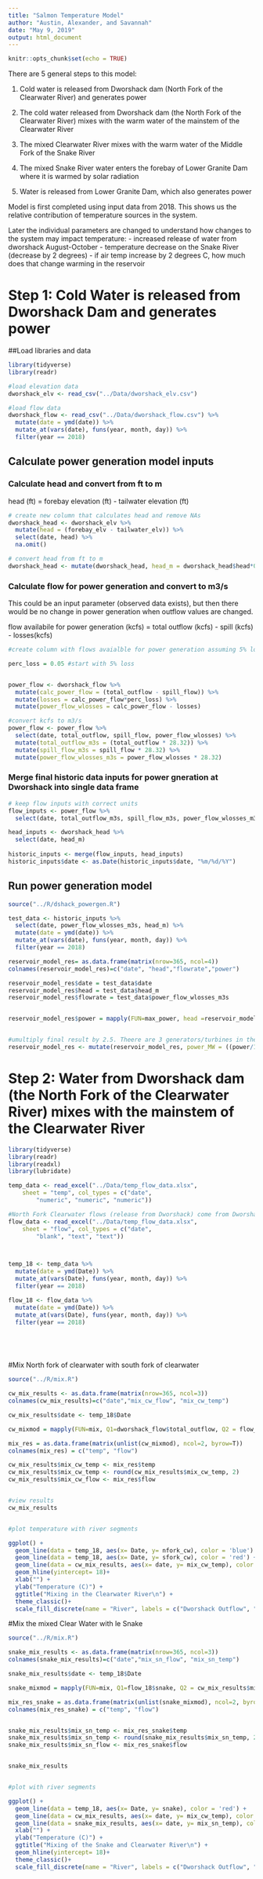 ```yaml
---
title: "Salmon Temperature Model"
author: "Austin, Alexander, and Savannah"
date: "May 9, 2019"
output: html_document
---
```


```r
knitr::opts_chunk$set(echo = TRUE)
```



There are 5 general steps to this model:

1. Cold water is released from Dworshack dam (North Fork of the Clearwater River) and generates power

2. The cold water released from Dworshack dam (the North Fork of the Clearwater River) mixes with the warm water of the mainstem of the Clearwater River

3. The mixed Clearwater River mixes with the warm water of the Middle Fork of the Snake River

4. The mixed Snake River water enters the forebay of Lower Granite Dam where it is warmed by solar radiation

5. Water is released from Lower Granite Dam, which also generates power


Model is first completed using input data from 2018. This shows us the relative contribution of temperature sources in the system.

Later the individual parameters are changed to understand how changes to the system may impact temperature:
  - increased release of water from dworshack August-October
  - temperature decrease on the Snake River (decrease by 2 degrees)
  - if air temp increase by 2 degrees C, how much does that change warming in the reservoir

# Step 1: Cold Water is released from Dworshack Dam and generates power

##Load libraries and data
```r

library(tidyverse)
library(readr)

```

```r

#load elevation data
dworshack_elv <- read_csv("../Data/dworshack_elv.csv") 

#load flow data
dworshack_flow <- read_csv("../Data/dworshack_flow.csv") %>% 
  mutate(date = ymd(date)) %>% 
  mutate_at(vars(date), funs(year, month, day)) %>% 
  filter(year == 2018)

```


## Calculate power generation model inputs

### Calculate head and convert from ft to m
head (ft) = forebay elevation (ft) - tailwater elevation (ft)

```r

# create new column that calculates head and remove NAs
dworshack_head <- dworshack_elv %>% 
  mutate(head = (forebay_elv - tailwater_elv)) %>% 
  select(date, head) %>% 
  na.omit() 

# convert head from ft to m
dworshack_head <- mutate(dworshack_head, head_m = dworshack_head$head*0.305)

```

### Calculate flow for power generation and convert to m3/s 

This could be an input parameter (observed data exists), but then there would be no change in power generation when outflow values are changed. 

flow availabile for power generation (kcfs) = total outflow (kcfs) - spill (kcfs) - losses(kcfs)

```r

#create column with flows avaialble for power generation assuming 5% loss

perc_loss = 0.05 #start with 5% loss


power_flow <- dworshack_flow %>% 
  mutate(calc_power_flow = (total_outflow - spill_flow)) %>% 
  mutate(losses = calc_power_flow*perc_loss) %>% 
  mutate(power_flow_wlosses = calc_power_flow - losses) 

#convert kcfs to m3/s 
power_flow <- power_flow %>% 
  select(date, total_outflow, spill_flow, power_flow_wlosses) %>% 
  mutate(total_outflow_m3s = (total_outflow * 28.32)) %>% 
  mutate(spill_flow_m3s = spill_flow * 28.32) %>% 
  mutate(power_flow_wlosses_m3s = power_flow_wlosses * 28.32)


```


### Merge final historic data inputs for power gneration at Dworshack into single data frame

```r

# keep flow inputs with correct units
flow_inputs <- power_flow %>% 
  select(date, total_outflow_m3s, spill_flow_m3s, power_flow_wlosses_m3s) 

head_inputs <- dworshack_head %>% 
  select(date, head_m)
  
historic_inputs <- merge(flow_inputs, head_inputs)
historic_inputs$date <- as.Date(historic_inputs$date, "%m/%d/%Y")

```


## Run power generation model

```r

source("../R/dshack_powergen.R")

test_data <- historic_inputs %>% 
  select(date, power_flow_wlosses_m3s, head_m) %>% 
  mutate(date = ymd(date)) %>% 
  mutate_at(vars(date), funs(year, month, day)) %>% 
  filter(year == 2018)

reservoir_model_res= as.data.frame(matrix(nrow=365, ncol=4))
colnames(reservoir_model_res)=c("date", "head","flowrate","power")

reservoir_model_res$date = test_data$date
reservoir_model_res$head = test_data$head_m
reservoir_model_res$flowrate = test_data$power_flow_wlosses_m3s


reservoir_model_res$power = mapply(FUN=max_power, head =reservoir_model_res$head, flow=reservoir_model_res$flowrate)


#umultiply final result by 2.5. Theere are 3 generators/turbines in the dam. They are not always operational and not always at full capactiy. The value of 2.5 provides a good match to observed data.  
reservoir_model_res <- mutate(reservoir_model_res, power_MW = ((power/100000)*2.5))


```


# Step 2: Water from Dworshack dam (the North Fork of the Clearwater River) mixes with the mainstem of the Clearwater River

```r

library(tidyverse)
library(readr)
library(readxl)
library(lubridate)

```


```r


temp_data <- read_excel("../Data/temp_flow_data.xlsx", 
    sheet = "temp", col_types = c("date", 
        "numeric", "numeric", "numeric"))

#North Fork Clearwater flows (release from Dworshack) come from Dworshack flows data in step 1
flow_data <- read_excel("../Data/temp_flow_data.xlsx", 
    sheet = "flow", col_types = c("date", 
        "blank", "text", "text"))



temp_18 <- temp_data %>% 
  mutate(date = ymd(Date)) %>% 
  mutate_at(vars(Date), funs(year, month, day)) %>% 
  filter(year == 2018)

flow_18 <- flow_data %>% 
  mutate(date = ymd(Date)) %>% 
  mutate_at(vars(Date), funs(year, month, day)) %>% 
  filter(year == 2018)



  


```

#Mix North fork of clearwater with south fork of clearwater

```r

source("../R/mix.R")

cw_mix_results <- as.data.frame(matrix(nrow=365, ncol=3))
colnames(cw_mix_results)=c("date","mix_cw_flow", "mix_cw_temp")

cw_mix_results$date <- temp_18$Date

cw_mixmod = mapply(FUN=mix, Q1=dworshack_flow$total_outflow, Q2 = flow_18$sfork_cw, T1 = temp_18$nfork_cw, T2 = temp_18$sfork_cw)

mix_res = as.data.frame(matrix(unlist(cw_mixmod), ncol=2, byrow=T))
colnames(mix_res) = c("temp", "flow")

cw_mix_results$mix_cw_temp <- mix_res$temp
cw_mix_results$mix_cw_temp <- round(cw_mix_results$mix_cw_temp, 2)
cw_mix_results$mix_cw_flow <- mix_res$flow


#view results
cw_mix_results


#plot temperature with river segments

ggplot() +
  geom_line(data = temp_18, aes(x= Date, y= nfork_cw), color = 'blue') +
  geom_line(data = temp_18, aes(x= Date, y= sfork_cw), color = 'red') +
  geom_line(data = cw_mix_results, aes(x= date, y= mix_cw_temp), color = 'purple') +
  geom_hline(yintercept= 18)+
  xlab("") +
  ylab("Temperature (C)") +
  ggtitle("Mixing in the Clearwater River\n") +
  theme_classic()+
  scale_fill_discrete(name = "River", labels = c("Dworshack Outflow", "S Fork Clearwater", "Mixed Clearwater"))


```





#Mix the mixed Clear Water with le Snake

```r

source("../R/mix.R")

snake_mix_results <- as.data.frame(matrix(nrow=365, ncol=3))
colnames(snake_mix_results)=c("date","mix_sn_flow", "mix_sn_temp")

snake_mix_results$date <- temp_18$Date

snake_mixmod = mapply(FUN=mix, Q1=flow_18$snake, Q2 = cw_mix_results$mix_cw_flow, T1 = temp_18$snake, T2 = cw_mix_results$mix_cw_temp)

mix_res_snake = as.data.frame(matrix(unlist(snake_mixmod), ncol=2, byrow=T))
colnames(mix_res_snake) = c("temp", "flow")


snake_mix_results$mix_sn_temp <- mix_res_snake$temp
snake_mix_results$mix_sn_temp <- round(snake_mix_results$mix_sn_temp, 2)
snake_mix_results$mix_sn_flow <- mix_res_snake$flow


snake_mix_results


#plot with river segments

ggplot() +
  geom_line(data = temp_18, aes(x= Date, y= snake), color = 'red') +
  geom_line(data = cw_mix_results, aes(x= date, y= mix_cw_temp), color = 'purple') +
  geom_line(data = snake_mix_results, aes(x= date, y= mix_sn_temp), color = 'pink') +
  xlab("") +
  ylab("Temperature (C)") +
  ggtitle("Mixing of the Snake and Clearwater River\n") +
  geom_hline(yintercept= 18)+
  theme_classic()+
  scale_fill_discrete(name = "River", labels = c("Dworshack Outflow", "S Fork Clearwater", "Mixed Clearwater"))


```







